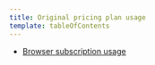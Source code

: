 ```yaml
---
title: Original pricing plan usage
template: tableOfContents
---
```


* [Browser subscription usage](/docs/accounts/original-accounts-billing/original-pricing-plan-usage/browser-subscription-usage)
